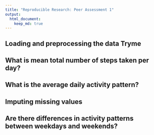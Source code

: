 ```yaml
---
title: "Reproducible Research: Peer Assessment 1"
output: 
  html_document:
    keep_md: true
---
```



## Loading and preprocessing the data Tryme



## What is mean total number of steps taken per day?



## What is the average daily activity pattern?



## Imputing missing values



## Are there differences in activity patterns between weekdays and weekends?

